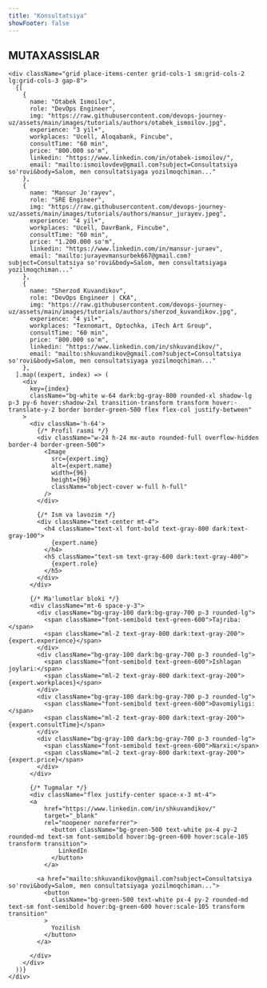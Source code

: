 ```yaml
---
title: "Konsultatsiya"
showFooter: false
---
```



<section className="py-12">
  <div className="max-w-7xl mx-auto px-4">
    <h2 className="text-center text-2xl sm:text-4xl font-extrabold text-gray-800 dark:text-white mb-12">
      MUTAXASSISLAR
    </h2>

    <div className="grid place-items-center grid-cols-1 sm:grid-cols-2 lg:grid-cols-3 gap-8">
      {[
        {
          name: "Otabek Ismoilov",
          role: "DevOps Engineer",
          img: "https://raw.githubusercontent.com/devops-journey-uz/assets/main/images/tutorials/authors/otabek_ismoilov.jpg",
          experience: "3 yil+",
          workplaces: "Ucell, Aloqabank, Fincube",
          consultTime: "60 min",
          price: "800.000 so'm",
          linkedin: "https://www.linkedin.com/in/otabek-ismoilov/",
          email: "mailto:ismoilovdev@gmail.com?subject=Consultatsiya so'rovi&body=Salom, men consultatsiyaga yozilmoqchiman..."
        },
        {
          name: "Mansur Jo'rayev",
          role: "SRE Engineer",
          img: "https://raw.githubusercontent.com/devops-journey-uz/assets/main/images/tutorials/authors/mansur_jurayev.jpeg",
          experience: "4 yil+",
          workplaces: "Ucell, DavrBank, Fincube",
          consultTime: "60 min",
          price: "1.200.000 so'm",
          linkedin: "https://www.linkedin.com/in/mansur-juraev",
          email: "mailto:jurayevmansurbek667@gmail.com?subject=Consultatsiya so'rovi&body=Salom, men consultatsiyaga yozilmoqchiman..."
        },
        {
          name: "Sherzod Kuvandikov",
          role: "DevOps Engineer | CKA",
          img: "https://raw.githubusercontent.com/devops-journey-uz/assets/main/images/tutorials/authors/sherzod_kuvandikov.jpg",
          experience: "4 yil+",
          workplaces: "Texnomart, Optochka, iTech Art Group",
          consultTime: "60 min",
          price: "800.000 so'm",
          linkedin: "https://www.linkedin.com/in/shkuvandikov/",
          email: "mailto:shkuvandikov@gmail.com?subject=Consultatsiya so'rovi&body=Salom, men consultatsiyaga yozilmoqchiman..."
        },
      ].map((expert, index) => (
        <div
          key={index}
          className="bg-white w-64 dark:bg-gray-800 rounded-xl shadow-lg p-3 py-6 hover:shadow-2xl transition-transform transform hover:-translate-y-2 border border-green-500 flex flex-col justify-between"
        >
          <div classNam='h-64'>
            {/* Profil rasmi */}
            <div className="w-24 h-24 mx-auto rounded-full overflow-hidden border-4 border-green-500">
              <Image
                src={expert.img}
                alt={expert.name}
                width={96}
                height={96}
                className="object-cover w-full h-full"
              />
            </div>

            {/* Ism va lavozim */}
            <div className="text-center mt-4">
              <h4 className="text-xl font-bold text-gray-800 dark:text-gray-100">
                {expert.name}
              </h4>
              <h5 className="text-sm text-gray-600 dark:text-gray-400">
                {expert.role}
              </h5>
            </div>
          </div>

          {/* Ma'lumotlar bloki */}
          <div className="mt-6 space-y-3">
            <div className="bg-gray-100 dark:bg-gray-700 p-3 rounded-lg">
              <span className="font-semibold text-green-600">Tajriba:</span>
              <span className="ml-2 text-gray-800 dark:text-gray-200">{expert.experience}</span>
            </div>
            <div className="bg-gray-100 dark:bg-gray-700 p-3 rounded-lg">
              <span className="font-semibold text-green-600">Ishlagan joylari:</span>
              <span className="ml-2 text-gray-800 dark:text-gray-200">{expert.workplaces}</span>
            </div>
            <div className="bg-gray-100 dark:bg-gray-700 p-3 rounded-lg">
              <span className="font-semibold text-green-600">Davomiyligi:</span>
              <span className="ml-2 text-gray-800 dark:text-gray-200">{expert.consultTime}</span>
            </div>
            <div className="bg-gray-100 dark:bg-gray-700 p-3 rounded-lg">
              <span className="font-semibold text-green-600">Narxi:</span>
              <span className="ml-2 text-gray-800 dark:text-gray-200">{expert.price}</span>
            </div>
          </div>

          {/* Tugmalar */}
          <div className="flex justify-center space-x-3 mt-4">
          <a
              href="https://www.linkedin.com/in/shkuvandikov/"
              target="_blank"
              rel="noopener noreferrer">
                <button className="bg-green-500 text-white px-4 py-2 rounded-md text-sm font-semibold hover:bg-green-600 hover:scale-105 transform transition">
                  LinkedIn
                </button>  
              </a>
            
            <a href="mailto:shkuvandikov@gmail.com?subject=Consultatsiya so'rovi&body=Salom, men consultatsiyaga yozilmoqchiman...">
              <button
                className="bg-green-500 text-white px-4 py-2 rounded-md text-sm font-semibold hover:bg-green-600 hover:scale-105 transform transition"
              >
                Yozilish
              </button>
            </a>
            
          </div>
        </div>
      ))}
    </div>
  </div>
</section>
